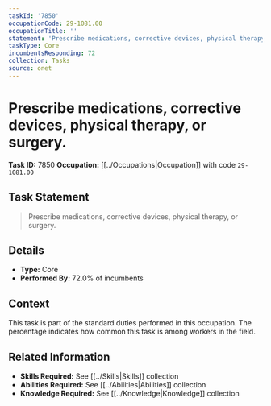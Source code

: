 ```yaml
---
taskId: '7850'
occupationCode: 29-1081.00
occupationTitle: ''
statement: 'Prescribe medications, corrective devices, physical therapy, or surgery.'
taskType: Core
incumbentsResponding: 72
collection: Tasks
source: onet
---
```

# Prescribe medications, corrective devices, physical therapy, or surgery.

**Task ID:** 7850
**Occupation:** [[../Occupations|Occupation]] with code `29-1081.00`

## Task Statement

> Prescribe medications, corrective devices, physical therapy, or surgery.

## Details

- **Type:** Core
- **Performed By:** 72.0% of incumbents

## Context

This task is part of the standard duties performed in this occupation. The percentage indicates how common this task is among workers in the field.

## Related Information

- **Skills Required:** See [[../Skills|Skills]] collection
- **Abilities Required:** See [[../Abilities|Abilities]] collection
- **Knowledge Required:** See [[../Knowledge|Knowledge]] collection
